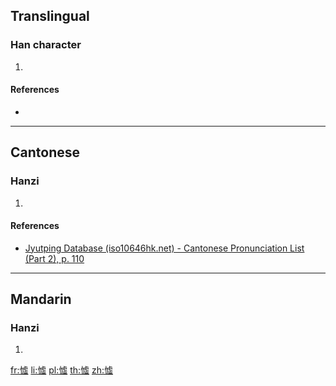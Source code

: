 ==Translingual==

===Han character===
{{Han char|rn=61|rad=心|as=11|sn=14|four=|canj=PYPC,PYPM|ids=⿰忄虚}}

# {{defn|Han|sort=心11}}

====References====
* {{Han ref|kx=0401.400|dkj=11189|dj=0741.200|hdz=42354.020|uh=6188|ud=24968}}

----

==Cantonese==

===Hanzi===
{{yue-hanzi|jyut=[[keoi1]]|y=keui1}}

# {{defn|lang=yue|sort=心11}}

====References====
* [http://www.iso10646hk.net/jp/document/download.jsp Jyutping Database (iso10646hk.net) - Cantonese Pronunciation List (Part 2), p. 110]

----

==Mandarin==

===Hanzi===
{{cmn-hanzi|pin=[[qū]] ([[qu1]])|wg=ch'ü<sup>1</sup>}}

# {{defn|lang=cmn|sort=心11}}

[[fr:憈]]
[[li:憈]]
[[pl:憈]]
[[th:憈]]
[[zh:憈]]
